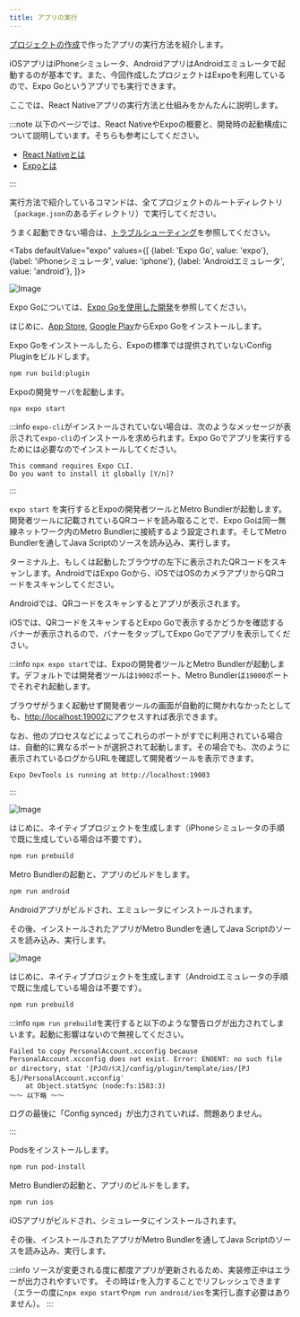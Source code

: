 ```yaml
---
title: アプリの実行
---
```



[プロジェクトの作成](create-project.md)で作ったアプリの実行方法を紹介します。

iOSアプリはiPhoneシミュレータ、AndroidアプリはAndroidエミュレータで起動するのが基本です。また、今回作成したプロジェクトはExpoを利用しているので、Expo Goというアプリでも実行できます。

ここでは、React Nativeアプリの実行方法と仕組みをかんたんに説明します。

:::note
以下のページでは、React NativeやExpoの概要と、開発時の起動構成について説明しています。そちらも参考にしてください。

- [React Nativeとは](../basic-concepts/what-is-react-native.mdx)
- [Expoとは](../basic-concepts/what-is-expo.mdx)

:::

実行方法で紹介しているコマンドは、全てプロジェクトのルートディレクトリ（`package.json`のあるディレクトリ）で実行してください。

うまく起動できない場合は、[トラブルシューティング](../../common-pitfalls.md)を参照してください。

<!-- textlint-disable ja-technical-writing/sentence-length,ja-technical-writing/max-comma,ja-spacing/ja-no-space-around-parentheses,jtf-style/3.3.かっこ類と隣接する文字の間のスペースの有無,ja-technical-writing/ja-no-mixed-period,ja-technical-writing/no-unmatched-pair -->

<Tabs
  defaultValue="expo"
  values={[
    {label: 'Expo Go', value: 'expo'},
    {label: 'iPhoneシミュレータ', value: 'iphone'},
    {label: 'Androidエミュレータ', value: 'android'},
  ]}>

<!-- textlint-enable ja-technical-writing/sentence-length,ja-technical-writing/max-comma,ja-spacing/ja-no-space-around-parentheses,jtf-style/3.3.かっこ類と隣接する文字の間のスペースの有無,ja-technical-writing/ja-no-mixed-period,ja-technical-writing/no-unmatched-pair -->

<TabItem value="expo">

![Image](expo-build.png)

Expo Goについては、[Expo Goを使用した開発](../basic-concepts/what-is-expo.mdx#expo-goを使用した開発)を参照してください。

はじめに、[App Store](https://apps.apple.com/jp/app/expo-go/id982107779), [Google Play](https://play.google.com/store/apps/details?id=host.exp.exponent)からExpo Goをインストールします。

Expo Goをインストールしたら、Expoの標準では提供されていないConfig Pluginをビルドします。

```bash
npm run build:plugin
```

Expoの開発サーバを起動します。

```bash
npx expo start
```

:::info
`expo-cli`がインストールされていない場合は、次のようなメッセージが表示されて`expo-cli`のインストールを求められます。Expo Goでアプリを実行するためには必要なのでインストールしてください。

```console
This command requires Expo CLI.
Do you want to install it globally [Y/n]?
```

:::

`expo start` を実行するとExpoの開発者ツールとMetro Bundlerが起動します。
開発者ツールに記載されているQRコードを読み取ることで、Expo Goは同一無線ネットワーク内のMetro Bundlerに接続するよう設定されます。そしてMetro Bundlerを通してJava Scriptのソースを読み込み、実行します。

ターミナル上、もしくは起動したブラウザの左下に表示されたQRコードをスキャンします。AndroidではExpo Goから、iOSではOSのカメラアプリからQRコードをスキャンしてください。

Androidでは、QRコードをスキャンするとアプリが表示されます。

iOSでは、QRコードをスキャンするとExpo Goで表示するかどうかを確認するバナーが表示されるので、バナーをタップしてExpo Goでアプリを表示してください。

:::info
`npx expo start`では、Expoの開発者ツールとMetro Bundlerが起動します。デフォルトでは開発者ツールは`19002`ポート、Metro Bundlerは`19000`ポートでそれぞれ起動します。

ブラウザがうまく起動せず開発者ツールの画面が自動的に開かれなかったとしても、[http://localhost:19002](http://localhost:19002)にアクセスすれば表示できます。

なお、他のプロセスなどによってこれらのポートがすでに利用されている場合は、自動的に異なるポートが選択されて起動します。その場合でも、次のように表示されているログからURLを確認して開発者ツールを表示できます。

```console
Expo DevTools is running at http://localhost:19003
```

:::

</TabItem>

<TabItem value="android">

![Image](react-native-android-build.png)

はじめに、ネイティブプロジェクトを生成します（iPhoneシミュレータの手順で既に生成している場合は不要です）。

```bash
npm run prebuild
```

Metro Bundlerの起動と、アプリのビルドをします。

```bash
npm run android
```

Androidアプリがビルドされ、エミュレータにインストールされます。

その後、インストールされたアプリがMetro Bundlerを通してJava Scriptのソースを読み込み、実行します。

</TabItem>
<TabItem value="iphone">

![Image](react-native-ios-build.png)

はじめに、ネイティブプロジェクトを生成します（Androidエミュレータの手順で既に生成している場合は不要です）。

```bash
npm run prebuild
```

:::info
`npm run prebuild`を実行すると以下のような警告ログが出力されてしまいます。起動に影響はないので無視してください。

```console
Failed to copy PersonalAccount.xcconfig because PersonalAccount.xcconfig does not exist. Error: ENOENT: no such file or directory, stat '[PJのパス]/config/plugin/template/ios/[PJ名]/PersonalAccount.xcconfig'
    at Object.statSync (node:fs:1583:3)
〜〜 以下略 〜〜
```

ログの最後に「Config synced」が出力されていれば、問題ありません。

:::

Podsをインストールします。

```bash
npm run pod-install
```

Metro Bundlerの起動と、アプリのビルドをします。

```bash
npm run ios
```

iOSアプリがビルドされ、シミュレータにインストールされます。

その後、インストールされたアプリがMetro Bundlerを通してJava Scriptのソースを読み込み、実行します。

</TabItem>

</Tabs>

:::info
ソースが変更される度に都度アプリが更新されるため、実装修正中はエラーが出力されやすいです。
その時は`r`を入力することでリフレッシュできます（エラーの度に`npx expo start`や`npm run android/ios`を実行し直す必要はありません）。
:::
